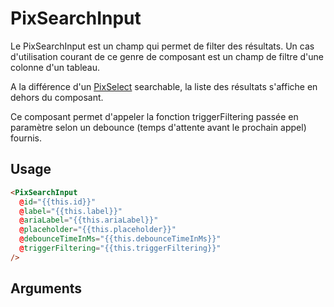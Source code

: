 

<Meta title="Others/SearchInput" component="PixSearchInput" argTypes={stories.argTypes} />

# PixSearchInput

Le PixSearchInput est un champ qui permet de filter des résultats. Un cas d'utilisation courant de ce genre de composant est un champ de filtre d'une colonne d'un tableau.

A la différence d'un [PixSelect](?path=/docs/form-select--default#withsearch) searchable, la liste des résultats s'affiche en dehors du composant.

Ce composant permet d'appeler la fonction triggerFiltering passée en paramètre selon un debounce (temps d'attente avant le prochain appel) fournis.

<Canvas>
  <Story name="Default" story={stories.Default} height={80} />
</Canvas>

## Usage

```html
<PixSearchInput
  @id="{{this.id}}"
  @label="{{this.label}}"
  @ariaLabel="{{this.ariaLabel}}"
  @placeholder="{{this.placeholder}}"
  @debounceTimeInMs="{{this.debounceTimeInMs}}"
  @triggerFiltering="{{this.triggerFiltering}}"
/>
```

## Arguments

<ArgsTable story="Default" />
